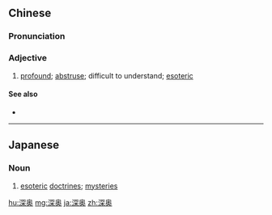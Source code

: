 {{also|深奧}}
==Chinese==
{{zh-forms}}

===Pronunciation===
{{zh-pron
|m=shēn'ào
|c=sam1 ou3
|h=pfs=chhṳ̂m-o
|mn=chhim-ò
|ma=Zh-shen'ào.ogg
|cat=a
}}

===Adjective===
{{zh-adj}}

# [[profound]]; [[abstruse]]; difficult to understand; [[esoteric]]

====See also====
* {{zh-l|玄妙}}

----

==Japanese==
{{ja-kanjitab|しん|おう|yomi=on}}

===Noun===
{{ja-noun|しんおう}}

# [[esoteric]] [[doctrines]]; [[mysteries]]

[[hu:深奥]]
[[mg:深奥]]
[[ja:深奥]]
[[zh:深奥]]